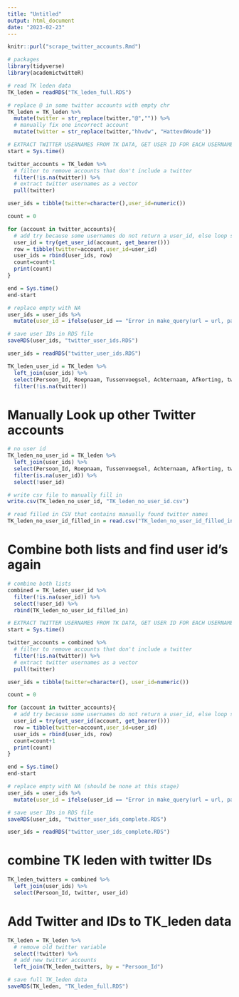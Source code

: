 ---
title: "Untitled"
output: html_document
date: "2023-02-23"
---

```{r}
knitr::purl("scrape_twitter_accounts.Rmd")
```

```{r}
# packages
library(tidyverse)
library(academictwitteR)
```

```{r}
# read TK leden data
TK_leden = readRDS("TK_leden_full.RDS")
```

```{r}
# replace @ in some twitter accounts with empty chr
TK_leden = TK_leden %>%
  mutate(twitter = str_replace(twitter,"@","")) %>%
  # manually fix one incorrect account
  mutate(twitter = str_replace(twitter,"hhvdw", "HattevdWoude"))
```

```{r, eval=FALSE}
# EXTRACT TWITTER USERNAMES FROM TK DATA, GET USER ID FOR EACH USERNAME
start = Sys.time()

twitter_accounts = TK_leden %>%
  # filter to remove accounts that don't include a twitter
  filter(!is.na(twitter)) %>%
  # extract twitter usernames as a vector
  pull(twitter)

user_ids = tibble(twitter=character(),user_id=numeric())

count = 0

for (account in twitter_accounts){
  # add try because some usernames do not return a user_id, else loop stopts on error
  user_id = try(get_user_id(account, get_bearer()))
  row = tibble(twitter=account,user_id=user_id)
  user_ids = rbind(user_ids, row)
  count=count+1
  print(count)
}

end = Sys.time()
end-start

# replace empty with NA
user_ids = user_ids %>%
  mutate(user_id = ifelse(user_id == "Error in make_query(url = url, params = params, bearer_token = bearer_token,  : \n  something went wrong. Status code: 400\n", NA, user_id))

# save user IDs in RDS file 
saveRDS(user_ids, "twitter_user_ids.RDS")
```

```{r}
user_ids = readRDS("twitter_user_ids.RDS")

TK_leden_user_id = TK_leden %>%
  left_join(user_ids) %>%
  select(Persoon_Id, Roepnaam, Tussenvoegsel, Achternaam, Afkorting, twitter, user_id) %>%
  filter(!is.na(twitter))
```

# Manually Look up other Twitter accounts

```{r}
# no user id
TK_leden_no_user_id = TK_leden %>%
  left_join(user_ids) %>%
  select(Persoon_Id, Roepnaam, Tussenvoegsel, Achternaam, Afkorting, twitter, user_id) %>%
  filter(is.na(user_id)) %>%
  select(!user_id)

# write csv file to manually fill in
write.csv(TK_leden_no_user_id, "TK_leden_no_user_id.csv")
```

```{r}
# read filled in CSV that contains manually found twitter names
TK_leden_no_user_id_filled_in = read.csv("TK_leden_no_user_id_filled_in.csv", row.names = "X")
```

# Combine both lists and find user id's again

```{r}
# combine both lists
combined = TK_leden_user_id %>% 
  filter(!is.na(user_id)) %>%
  select(!user_id) %>%
  rbind(TK_leden_no_user_id_filled_in)
```

```{r, eval=FALSE}
# EXTRACT TWITTER USERNAMES FROM TK DATA, GET USER ID FOR EACH USERNAME
start = Sys.time()

twitter_accounts = combined %>%
  # filter to remove accounts that don't include a twitter
  filter(!is.na(twitter)) %>%
  # extract twitter usernames as a vector
  pull(twitter)

user_ids = tibble(twitter=character(), user_id=numeric())

count = 0

for (account in twitter_accounts){
  # add try because some usernames do not return a user_id, else loop stopts on error
  user_id = try(get_user_id(account, get_bearer()))
  row = tibble(twitter=account,user_id=user_id)
  user_ids = rbind(user_ids, row)
  count=count+1
  print(count)
}

end = Sys.time()
end-start

# replace empty with NA (should be none at this stage)
user_ids = user_ids %>%
  mutate(user_id = ifelse(user_id == "Error in make_query(url = url, params = params, bearer_token = bearer_token,  : \n  something went wrong. Status code: 400\n", NA, user_id))

# save user IDs in RDS file 
saveRDS(user_ids, "twitter_user_ids_complete.RDS")
```

```{r}
user_ids = readRDS("twitter_user_ids_complete.RDS")
```

# combine TK leden with twitter IDs

```{r}
TK_leden_twitters = combined %>%
  left_join(user_ids) %>%
  select(Persoon_Id, twitter, user_id)
```

# Add Twitter and IDs to TK_leden data

```{r}
TK_leden = TK_leden %>%
  # remove old twitter variable
  select(!twitter) %>%
  # add new twitter accounts
  left_join(TK_leden_twitters, by = "Persoon_Id")
```

```{r}
# save full TK_leden data
saveRDS(TK_leden, "TK_leden_full.RDS")
```

